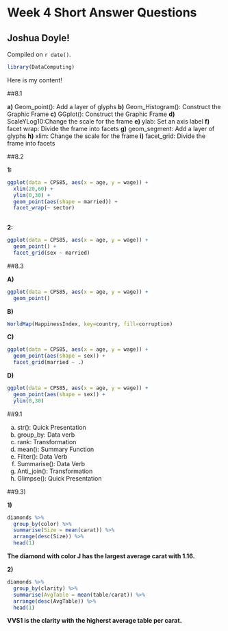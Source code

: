 # Week 4 Short Answer Questions

## Joshua Doyle!

<!-- leave this material as is -->
Compiled on `r date()`.

```r
library(DataComputing)
```
<!-- put your content after this line -->

Here is my content!

##8.1

**a)** Geom_point(): Add a layer of glyphs 
**b)** Geom_Histogram(): Construct the Graphic Frame
**c)** GGplot(): Construct the Graphic Frame 
**d)** ScaleYLog10:Change the scale for the frame 
**e)** ylab: Set an axis label
**f)** facet wrap: Divide the frame into facets
**g)** geom_segment: Add a layer of glyphs
**h)** xlim: Change the scale for the frame
**i)** facet_grid: Divide the frame into facets

##8.2

**1:**

```r
ggplot(data = CPS85, aes(x = age, y = wage)) + 
  xlim(20,60) +
  ylim(0,30) +
  geom_point(aes(shape = married)) +
  facet_wrap(~ sector) 
 
```

**2:**

```r
ggplot(data = CPS85, aes(x = age, y = wage)) +
  geom_point() +
  facet_grid(sex ~ married)  
```


##8.3

**A)**

```r
ggplot(data = CPS85, aes(x = age, y = wage)) +
  geom_point()
```

**B)**

```r
WorldMap(HappinessIndex, key=country, fill=corruption)
```

**C)**

```r
ggplot(data = CPS85, aes(x = age, y = wage)) +
  geom_point(aes(shape = sex)) + 
  facet_grid(married ~ .)
```

**D)**

```r
ggplot(data = CPS85, aes(x = age, y = wage)) +
  geom_point(aes(shape = sex)) +
  ylim(0,30)
```

##9.1 

a) str(): Quick Presentation
b) group_by: Data verb
c) rank: Transformation
d) mean(): Summary Function
e) Filter(): Data Verb
f) Summarise(): Data Verb
h) Anti_join(): Transformation
i) Glimpse(): Quick Presentation

##9.3) 

**1)**

```r
diamonds %>%
  group_by(color) %>%
  summarise(Size = mean(carat)) %>%
  arrange(desc(Size)) %>%
  head(1)
```

**The diamond with color J has the largest average carat with 1.16.**

**2)**

```r
diamonds %>%
  group_by(clarity) %>%
  summarise(AvgTable = mean(table/carat)) %>%
  arrange(desc(AvgTable)) %>%
  head(1)
```

**VVS1 is the clarity with the higherst average table per carat. **

